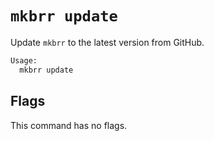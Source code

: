 # `mkbrr update`

Update `mkbrr` to the latest version from GitHub.

```bash
Usage:
  mkbrr update
```

## Flags

This command has no flags.

